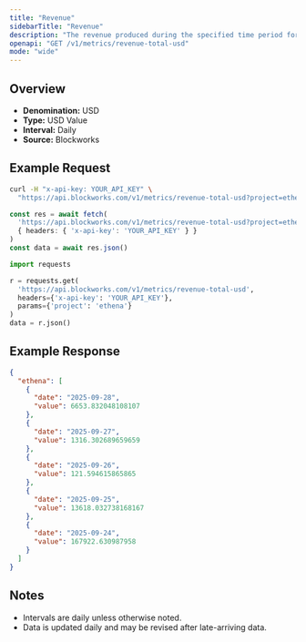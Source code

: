 ```yaml
---
title: "Revenue"
sidebarTitle: "Revenue"
description: "The revenue produced during the specified time period for given project."
openapi: "GET /v1/metrics/revenue-total-usd"
mode: "wide"
---
```


## Overview

- **Denomination:** USD
- **Type:** USD Value
- **Interval:** Daily
- **Source:** Blockworks

## Example Request

<CodeGroup>

```bash cURL
curl -H "x-api-key: YOUR_API_KEY" \
  "https://api.blockworks.com/v1/metrics/revenue-total-usd?project=ethena"
```

```typescript TypeScript
const res = await fetch(
  'https://api.blockworks.com/v1/metrics/revenue-total-usd?project=ethena',
  { headers: { 'x-api-key': 'YOUR_API_KEY' } }
)
const data = await res.json()
```

```python Python
import requests

r = requests.get(
  'https://api.blockworks.com/v1/metrics/revenue-total-usd',
  headers={'x-api-key': 'YOUR_API_KEY'},
  params={'project': 'ethena'}
)
data = r.json()
```

</CodeGroup>

## Example Response

```json
{
  "ethena": [
    {
      "date": "2025-09-28",
      "value": 6653.832048108107
    },
    {
      "date": "2025-09-27",
      "value": 1316.302689659659
    },
    {
      "date": "2025-09-26",
      "value": 121.594615865865
    },
    {
      "date": "2025-09-25",
      "value": 13618.032738168167
    },
    {
      "date": "2025-09-24",
      "value": 167922.630987958
    }
  ]
}
```

## Notes
- Intervals are daily unless otherwise noted.
- Data is updated daily and may be revised after late-arriving data.